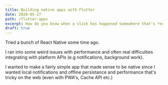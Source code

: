 ```yaml
---
title: Building native apps with Flutter
date: 2020-05-27
path: /flutter-apps
excerpt: How do you know when a click has happened somewhere that's *not* our component?
draft: true
---
```


Tried a bunch of React Native some time ago.

I ran into some weird issues with performance and often real difficulties integrating with platform APIs (e.g notifications, background work).

I wanted to make a fairly simple app that made sense to be native since I wanted local notifications and offline persistance and performance that's tricky on the web (even with PWA's, Cache API etc.)
